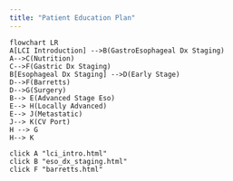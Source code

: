 ```yaml
---
title: "Patient Education Plan"
---
```


```mermaid

flowchart LR
A[LCI Introduction] -->B(GastroEsophageal Dx Staging)
A-->C(Nutrition)
C-->F(Gastric Dx Staging)
B[Esophageal Dx Staging] -->D(Early Stage)
D-->F(Barretts)
D-->G(Surgery)
B--> E(Advanced Stage Eso)
E--> H(Locally Advanced)
E--> J(Metastatic)
J--> K(CV Port)
H --> G
H--> K

click A "lci_intro.html"
click B "eso_dx_staging.html"
click F "barretts.html"


```
